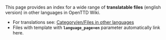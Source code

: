 This page provides an index for a wide range of '''translatable files''' (english version) in other languages in OpenTTD Wiki.
* For translations see: [[Category/en/Files in other languages]]
* Files with {{s|Other_languages_files}} template with '''<code>language_page=en</code>''' parameter automatically link here.

[[Category:en/Files in other languages| ]]